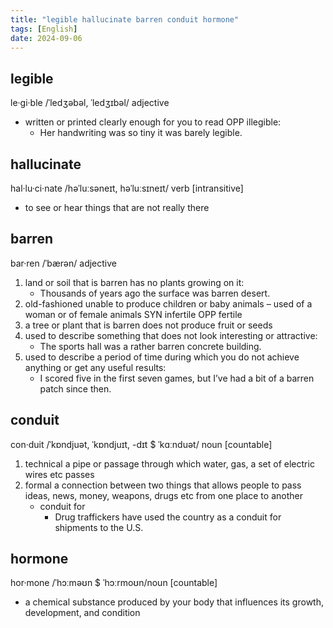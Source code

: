 ```yaml
---
title: "legible hallucinate barren conduit hormone"
tags: [English]
date: 2024-09-06
---
```


## legible

le·gi·ble /ˈledʒəbəl, ˈledʒɪbəl/ adjective

- written or printed clearly enough for you to read OPP illegible:
  - Her handwriting was so tiny it was barely legible.

## hallucinate

hal·lu·ci·nate /həˈluːsəneɪt, həˈluːsɪneɪt/ verb [intransitive]

- to see or hear things that are not really there

## barren

bar·ren /ˈbærən/ adjective

1. land or soil that is barren has no plants growing on it:
   - Thousands of years ago the surface was barren desert.
1. old-fashioned unable to produce children or baby animals – used of a woman or of female animals SYN infertile OPP fertile
1. a tree or plant that is barren does not produce fruit or seeds
1. used to describe something that does not look interesting or attractive:
   - The sports hall was a rather barren concrete building.
1. used to describe a period of time during which you do not achieve anything or get any useful results:
   - I scored five in the first seven games, but I’ve had a bit of a barren patch since then.

## conduit

con·duit /ˈkɒndjuət, ˈkɒndjuɪt, -dɪt $ ˈkɑːnduət/ noun [countable]

1. technical a pipe or passage through which water, gas, a set of electric wires etc passes
2. formal a connection between two things that allows people to pass ideas, news, money, weapons, drugs etc from one place to another
   - conduit for
     - Drug traffickers have used the country as a conduit for shipments to the U.S.

## hormone

hor·mone /ˈhɔːməʊn $ ˈhɔːrmoʊn/noun [countable]

- a chemical substance produced by your body that influences its growth, development, and condition
